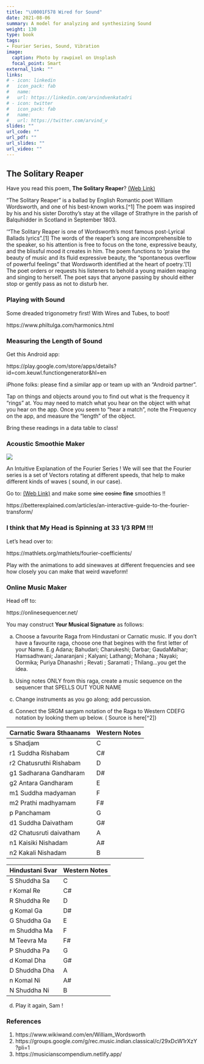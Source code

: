 ```yaml
---
title: "\U0001F578 Wired for Sound"
date: 2021-08-06
summary: A model for analyzing and synthesizing Sound
weight: 130
type: book
tags:
- Fourier Series, Sound, Vibration
image:
  caption: Photo by rawpixel on Unsplash
  focal_point: Smart
external_link: ""
links:
# - icon: linkedin
#   icon_pack: fab
#   name: 
#   url: https://linkedin.com/arvindvenkatadri
# - icon: twitter
#   icon_pack: fab
#   name: 
#   url: https://twitter.com/arvind_v
slides: ""
url_code: ""
url_pdf: ""
url_slides: ""
url_video: ""
---
```


## The Solitary Reaper

Have you read this poem, **The Solitary Reaper**? [(Web Link)](https://www.poetryfoundation.org/poems-and-poets/poems/detail/45554)

"The Solitary Reaper" is a ballad by English Romantic poet William Wordsworth, and one of his best-known works.[^1] The poem was inspired by his and his sister Dorothy's stay at the village of Strathyre in the parish of Balquhidder in Scotland in September 1803.

'"The Solitary Reaper is one of Wordsworth's most famous post-Lyrical Ballads lyrics".[1] The words of the reaper's song are incomprehensible to the speaker, so his attention is free to focus on the tone, expressive beauty, and the blissful mood it creates in him. The poem functions to 'praise the beauty of music and its fluid expressive beauty, the "spontaneous overflow of powerful feelings" that Wordsworth identified at the heart of poetry.'[1] The poet orders or requests his listeners to behold a young maiden reaping and singing to herself. The poet says that anyone passing by should either stop or gently pass as not to disturb her.



### Playing with Sound

Some dreaded trigonometry first! With Wires and Tubes, to boot!

https://www.philtulga.com/harmonics.html

### Measuring the Length of Sound

Get this Android app:

https://play.google.com/store/apps/details?id=com.keuwl.functiongenerator&hl=en

iPhone folks: please find a similar app or team up with an "Android partner".

Tap on things and objects around you to find out what is the frequency it "rings" at. You may need to match what you hear on the object with what you hear on the app. Once you seem to "hear a match",  note the Frequency on the app, and measure the "length" of the object. 

Bring these readings in  a data table to class!


### Acoustic Smoothie Maker

![](https://betterexplained.com/wp-content/webp-express/webp-images/uploads/images/smoothie-to-recipe-20121030-223058.png)

An Intuitive Explanation of the Fourier Series ! We will see that the Fourier series is a set of Vectors rotating at different speeds, that help to make different kinds of waves ( sound, in our case).


Go to: [(Web Link)](https://betterexplained.com/articles/an-interactive-guide-to-the-fourier-transform/) and make some ~~sine~~ ~~cosine~~ **fine** smoothies !!

https://betterexplained.com/articles/an-interactive-guide-to-the-fourier-transform/

### I think that **My Head is Spinning at 33 1/3 RPM** !!! 

Let's head over to: 

https://mathlets.org/mathlets/fourier-coefficients/

Play with the animations to add sinewaves at different frequencies and see how closely you can make that weird waveform!



### Online Music Maker

Head off to: 

https://onlinesequencer.net/  

You may construct **Your Musical Signature** as follows:

a) Choose a favourite Raga from Hindustani or Carnatic music. If you don't have a favourite raga, choose one that begines with the first letter of your Name. E.g Adana; Bahudari; Charukeshi; Darbar; GaudaMalhar; Hamsadhwani; Janaranjani ; Kalyani; Lathangi; Mohana ; Nayaki; Oormika; Puriya Dhanashri ; Revati ; Saramati ; Thilang...you get the idea.

b) Using notes ONLY from this raga, create a music sequence on the sequencer that SPELLS OUT YOUR NAME

c) Change instruments as you go along; add percussion. 

d) Connect the SRGM sargam notation of the Raga to Western CDEFG notation by looking them up below. ( Source is here[^2])

|Carnatic Swara Sthaanams| Western Notes|
-------------------------|--------------
s Shadjam | C
r1 Suddha Rishabam | C#
r2 Chatusruthi Rishabam|  D
g1 Sadharana Gandharam | D#
g2 Antara Gandharam | E
m1 Suddha madyaman | F
m2 Prathi madhyamam | F#
p Panchamam | G
d1 Suddha Daivatham | G#
d2 Chatusruti daivatham | A
n1 Kaisiki Nishadam | A#
n2 Kakali Nishadam | B

| Hindustani Svar | Western Notes|
------------------|--------------
S Shuddha Sa | C
r Komal Re | C#
R Shuddha Re | D
g Komal Ga | D#
G Shuddha Ga | E
m Shuddha Ma | F
M Teevra Ma | F#
P Shuddha Pa | G
d Komal Dha | G#
D Shuddha Dha | A
n Komal Ni | A#
N Shuddha Ni | B

d) Play it again, Sam !



### References
1. https://www.wikiwand.com/en/William_Wordsworth
2. https://groups.google.com/g/rec.music.indian.classical/c/29xDcW1rXzY?pli=1
3. https://musicianscompendium.netlify.app/

